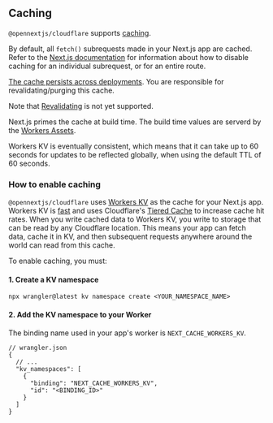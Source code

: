 
## Caching

`@opennextjs/cloudflare` supports [caching](https://nextjs.org/docs/app/building-your-application/data-fetching/fetching-caching-and-revalidating#caching-data).

By default, all `fetch()` subrequests made in your Next.js app are cached. Refer to the [Next.js documentation](https://nextjs.org/docs/app/building-your-application/caching#opting-out-1) for information about how to disable caching for an individual subrequest, or for an entire route.

[The cache persists across deployments](https://nextjs.org/docs/app/building-your-application/caching#data-cache). You are responsible for revalidating/purging this cache.

Note that [Revalidating](https://nextjs.org/docs/app/building-your-application/data-fetching/fetching-caching-and-revalidating#revalidating-data) is not yet supported.

Next.js primes the cache at build time. The build time values are serverd by the [Workers Assets](https://developers.cloudflare.com/workers/static-assets/).

<Callout>
Workers KV is eventually consistent, which means that it can take up to 60 seconds for updates to be reflected globally, when using the default TTL of 60 seconds.
</Callout>

### How to enable caching

`@opennextjs/cloudflare` uses [Workers KV](https://developers.cloudflare.com/kv/) as the cache for your Next.js app. Workers KV is [fast](https://blog.cloudflare.com/faster-workers-kv) and uses Cloudflare's [Tiered Cache](https://developers.cloudflare.com/cache/how-to/tiered-cache/) to increase cache hit rates. When you write cached data to Workers KV, you write to storage that can be read by any Cloudflare location. This means your app can fetch data, cache it in KV, and then subsequent requests anywhere around the world can read from this cache.

To enable caching, you must:

#### 1. Create a KV namespace

```
npx wrangler@latest kv namespace create <YOUR_NAMESPACE_NAME>
```

#### 2. Add the KV namespace to your Worker

The binding name used in your app's worker is `NEXT_CACHE_WORKERS_KV`.

```jsonc
// wrangler.json
{
  // ...
  "kv_namespaces": [
    {
      "binding": "NEXT_CACHE_WORKERS_KV",
      "id": "<BINDING_ID>"
    }
  ]
}
```
